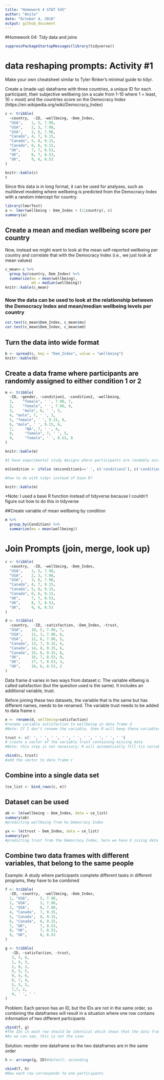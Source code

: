 ```yaml
---
title: "Homework 4 STAT 545"
author: "Anita"
date: "October 4, 2018"
output: github_document
---
```


#Homework 04: Tidy data and joins

```r
suppressPackageStartupMessages(library(tidyverse))
```


# data reshaping prompts: Activity #1

Make your own cheatsheet similar to Tyler Rinker's minimal guide to tidyr.


Create a (made-up) dataframe with three countries, a unique ID for each participant, their subjective wellbeing (on a scale from 1-10 where 1 = least, 10 = most) and the countries score on the Democracy Index (https://en.wikipedia.org/wiki/Democracy_Index) 

```r
c <- tribble(
  ~country,  ~ID, ~wellbeing, ~Dem_Index,
  "USA",    1, 5, 7.98,
  "USA",    2, 3, 7.98,
  "USA",    3, 6, 7.98,
  "Canada", 4, 7, 9.15,
  "Canada", 5, 8, 9.15,
  "Canada", 6, 6, 9.15,
  "UK",     7, 7, 8.53,
  "UK",     8, 7, 8.53,
  "UK",     9, 6, 8.53
)
```


```r
knitr::kable(c)
c
```


Since this data is in long format, it can be used for analyses, such as multilevel modelng where wellbeing is predicted from the Democracy Index with a random intercept for country.

```r
library(lmerTest)
a <- lmer(wellbeing ~ Dem_Index + (1|country), c) 
summary(a)
```


## Create a mean and median wellbeing score per country
Now, instead we might want to look at the mean self-reported wellbeing per country and correlate that with the Democracy Index (i.e., we just look at mean values)

```r
c_mean<-c %>%
  group_by(country, Dem_Index) %>%
  summarize(mu = mean(wellbeing),
            md = median(wellbeing))
knitr::kable(c_mean)
```

### Now the data can be used to look at the relationship between the Democracy Index and mean/median wellbeing levels per country

```r
cor.test(c_mean$Dem_Index, c_mean$mu)
cor.test(c_mean$Dem_Index, c_mean$md)
```

## Turn the data into wide format 

```r
b <- spread(c, key = "Dem_Index", value = "wellbeing")
knitr::kable(b)
```

## Create a data frame where participants are randomly assigned to either condition 1 or 2

```r
m <- tribble(
  ~ID, ~gender, ~condition1, ~condition2, ~wellbeing,
  1,    "female", ' ', 7.98, 7,
  2,    "female", ' ', 7.98, 6,
  3,    "male", 6, ' ', 5,
  4, "male", 7, ' ', 3, 
  5, "female", ' ', 9.15, 8, 
  6, "male", ' ', 9.15, 6,
  7,     "NA", 7, ' ', 4,
  8,     "female", 7, ' ', 5,
  9,     "female", ' ', 8.53, 8
)

knitr::kable(m)
```



```r
#I have experimental study designs where participants are randomly assigned to one condition. In the output, the columns for the seprate conditions are filled with numbers that are meaningless for my purposes (e.g., how long it took participants until they first clicked something on the page). I want to create a new column where that indicates which condition participants were in

m$Condition <- ifelse (m$condition1==' ', c('condition2'), c('condition1')) #here I create a new variable such that when participants have nothing in condition 1, then they are assigned to condition 2 and otherwise to condition 1

#how to do with tidyr instead of base R?

knitr::kable(m)
```

*Note: I used a base R function instead of tidyverse because I couldn't figure out how to do this in tidyverse

##Create variable of mean wellbeing by condition

```r
m %>%
  group_by(Condition) %>%
  summarize(mu = mean(wellbeing))
```




# Join Prompts (join, merge, look up)


```r
c <- tribble(
  ~country,  ~ID, ~wellbeing, ~Dem_Index,
  "USA",    1, 5, 7.98,
  "USA",    2, 3, 7.98,
  "USA",    3, 6, 7.98,
  "Canada", 4, 7, 9.15,
  "Canada", 5, 8, 9.15,
  "Canada", 6, 6, 9.15,
  "UK",     7, 7, 8.53,
  "UK",     8, 7, 8.53,
  "UK",     9, 6, 8.53
)
```

```r
d <- tribble(
  ~country,  ~ID, ~satisfaction, ~Dem_Index, ~trust,
  "USA",    10, 5, 7.98, 7,
  "USA",    11, 3, 7.98, 6,
  "USA",    12, 6, 7.98, 5,
  "Canada", 13, 7, 9.15, 4,
  "Canada", 14, 8, 9.15, 6,
  "Canada", 15, 6, 9.15, 8,
  "UK",     16, 7, 8.53, 9, 
  "UK",     17, 7, 8.53, 3,
  "UK",     18, 6, 8.53, 2
)
```

Data frame d varies in two ways from dataset c: The variable ellbeing is called satisfaction (but the question used is the same). It includes an additional variable, trust.

Before joining these two datasets, the variable that is the same but has different names, needs to be renamed.
The variable trust needs to be added to data frame c

```r
e <- rename(d, wellbeing=satisfaction)
#rename variable satisfaction to wellbeing in data frame d
#Note: If I don't rename the variable, then R will keep these variables separate and fill it in with 'NA' in each dataset thta doesn't contain the variable

```

```r
trust <- c(' ', ' ', ' ', ' ', ' ', ' ', ' ', ' ', ' ')
# create a vector of the variable trust containing missing data
#Note: this step is not necessary; R will automatically fill tis variable in as missing data

cbind(c, trust)
#add the vector to data frame c
```
## Combine into a single data set

```r
(ce_list <- bind_rows(c, e))

```

## Dataset can be used
```r
ab <- lm(wellbeing ~ Dem_Index, data = ce_list)
summary(ab)
#predicting wellbeing from he Democracy Index

yx <- lm(trust ~ Dem_Index, data = ce_list)
summary(yx)
#predicting trust from the Democracy Index, here we have 9 issing data points because we had only data for trsut in dataset d
```


## Combine two data frames with different variables, that belong to the same people

Example: A study where participants complete different tasks in different programs, they have to be combined

```r
f <- tribble(
  ~ID, ~country,  ~wellbeing, ~Dem_Index,
  1, "USA",     5, 7.98,
  2, "USA",     3, 7.98,
  3, "USA",     6, 7.98,
  4, "Canada",  7, 9.15,
  5, "Canada",  8, 9.15,
  6, "Canada",  6, 9.15,
  7, "UK",      7, 8.53,
  8, "UK",      7, 8.53,
  9, "UK",      6, 8.53
)
```

```r
g <- tribble(
   ~ID, ~satisfaction, ~trust,
   3, 5, 6,
   1, 4, 3,
   2, 8, 2, 
   6, 5, 5, 
   9, 4, 6, 
   8, 7, 4, 
   5, 5, 5,
   7,7, 2,
   4, ' ', ' '
)
```

Problem: Each person has an ID, but the IDs are not in the same order, so combining the dataframes will result in a situation where one row contains information of two different participants

```r
cbind(f, g)
#The IDs in each row should be identical which shows that the data frames have been combined such that each row represents one participants.
#As we can see, this is not the case
```

Solution: reorder one dataframe so the two dataframes are in the same order
```r
h <- arrange(g, ID)#default: ascending
```


```r
cbind(f, h)
#Now each row corresponds to one participants
```



